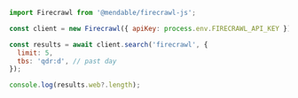 ```js Node
import Firecrawl from '@mendable/firecrawl-js';

const client = new Firecrawl({ apiKey: process.env.FIRECRAWL_API_KEY });

const results = await client.search('firecrawl', {
  limit: 5,
  tbs: 'qdr:d', // past day
});

console.log(results.web?.length);
```


